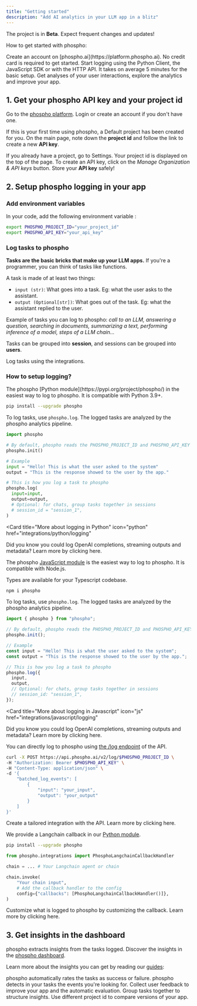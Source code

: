 ```yaml
---
title: "Getting started"
description: "Add AI analytics in your LLM app in a blitz"
---
```


<Note>The project is in **Beta**. Expect frequent changes and updates!</Note>

How to get started with phospho:

<Steps>
  <Step title="Get your phospho API key and your project id">
    Create an account on [phospho.ai](https://platform.phospho.ai). No credit
    card is required to get started.
  </Step>
  <Step title="Setup phospho logging in your app">
    Start logging using the Python Client, the JavaScript SDK or with the HTTP
    API. It takes on average 5 minutes for the basic setup.
  </Step>
  <Step title="Get insigths in the dashboard">
    Get analyses of your user interactions, explore the analytics and improve
    your app.
  </Step>
</Steps>

## 1. Get your phospho API key and your project id

Go to the [phospho platform](https://platform.phospho.ai/). Login or create an account if you don't have one.

If this is your first time using phospho, a Default project has been created for you. On the main page, note down the **project id** and follow the link to create a new **API key**.

If you already have a project, go to Settings. Your project id is displayed on the top of the page. To create an API key, click on the _Manage Organization & API keys_ button. Store your **API key** safely!

## 2. Setup phospho logging in your app

### Add environment variables

In your code, add the following environment variable :

```bash
export PHOSPHO_PROJECT_ID="your_project_id"
export PHOSPHO_API_KEY="your_api_key"
```

### Log tasks to phospho

**Tasks are the basic bricks that make up your LLM apps.** If you're a programmer, you can think of tasks like functions.

A task is made of at least two things:

- `input (str)`: What goes into a task. Eg: what the user asks to the assistant.
- `output (Optional[str])`: What goes out of the task. Eg: what the assistant replied to the user.

Example of tasks you can log to phospho: _call to an LLM, answering a question, searching in documents, summarizing a text, performing inference of a model, steps of a LLM chain..._

Tasks can be grouped into **session**, and sessions can be grouped into **users**.

Log tasks using the integrations.

### How to setup logging?

<Tabs>
<Tab title="Python" icon="python">
The phospho [Python module](https://pypi.org/project/phospho/) in the easiest way to log to phospho. It is compatible with Python 3.9+.

```bash
pip install --upgrade phospho
```

To log tasks, use `phospho.log`. The logged tasks are analyzed by the phospho analytics pipeline.

```python
import phospho

# By default, phospho reads the PHOSPHO_PROJECT_ID and PHOSPHO_API_KEY from the environment variables
phospho.init()

# Example
input = "Hello! This is what the user asked to the system"
output = "This is the response showed to the user by the app."

# This is how you log a task to phospho
phospho.log(
  input=input,
  output=output,
  # Optional: for chats, group tasks together in sessions
  # session_id = "session_1",
)
```

<Card
  title="More about logging in Python"
  icon="python"
  href="integrations/python/logging"
>
  Did you know you could log OpenAI completions, streaming outputs and metadata?
  Learn more by clicking here.
</Card>

</Tab>
<Tab title="Javascript/Typescript" icon="js">

The phospho [JavaScript module](https://www.npmjs.com/package/phospho) is the easiest way to log to phospho. It is compatible with Node.js.

Types are available for your Typescript codebase.

```bash
npm i phospho
```

To log tasks, use `phospho.log`. The logged tasks are analyzed by the phospho analytics pipeline.

```js
import { phospho } from "phospho";

// By default, phospho reads the PHOSPHO_PROJECT_ID and PHOSPHO_API_KEY from the environment variables
phospho.init();

// Example
const input = "Hello! This is what the user asked to the system";
const output = "This is the response showed to the user by the app.";

// This is how you log a task to phospho
phospho.log({
  input,
  output,
  // Optional: for chats, group tasks together in sessions
  // session_id: "session_1",
});
```

<Card
  title="More about logging in Javascript"
  icon="js"
  href="integrations/javascript/logging"
>
  Did you know you could log OpenAI completions, streaming outputs and metadata?
  Learn more by clicking here.
</Card>

</Tab>

<Tab title="API" icon="webhook">

You can directly log to phospho using [the /log endpoint](https://api.phospho.ai/v2/redoc#tag/Logs) of the API.

```bash
curl -X POST https://api.phospho.ai/v2/log/$PHOSPHO_PROJECT_ID \
-H "Authorization: Bearer $PHOSPHO_API_KEY" \
-H "Content-Type: application/json" \
-d '{
    "batched_log_events": [
        {
            "input": "your_input",
            "output": "your_output"
        }
    ]
}'
```

<Card title="API reference" icon="webhook" href="api-reference/introduction">
  Create a tailored integration with the API. Learn more by clicking here.
</Card>

</Tab>

<Tab title="Langchain">

We provide a Langchain callback in our [Python module](https://pypi.org/project/phospho/).

```bash
pip install --upgrade phospho
```

```python
from phospho.integrations import PhosphoLangchainCallbackHandler

chain = ... # Your Langchain agent or chain

chain.invoke(
    "Your chain input",
    # Add the callback handler to the config
    config={"callbacks": [PhosphoLangchainCallbackHandler()]},
)
```

<Card title="Langchain guide" icon="bird" href="integrations/langchain">
  Customize what is logged to phospho by customizing the callback. Learn more by
  clicking here.
</Card>

</Tab>

</Tabs>

## 3. Get insights in the dashboard

phospho extracts insights from the tasks logged. Discover the insights in the [phospho dashboard](https://phospho.ai/).

Learn more about the insights you can get by reading our [guides](/guides):

<CardGroup>
  <Card title="Evaluation" href="guides/evaluation">
    phospho automatically rates the tasks as success or failure.
  </Card>
  <Card title="Events detection" href="guides/events">
    phospho detects in your tasks the events you're looking for.
  </Card>
  <Card title="User Feedback" href="guides/user-feedback">
    Collect user feedback to improve your app and the automatic evaluation.
  </Card>
  <Card title="Sessions and Users" href="guides/sessions-and-users">
    Group tasks together to structure insights.
  </Card>
  <Card title="AB Testing" href="guides/ab-testing">
    Use different project id to compare versions of your app.
  </Card>
</CardGroup>
